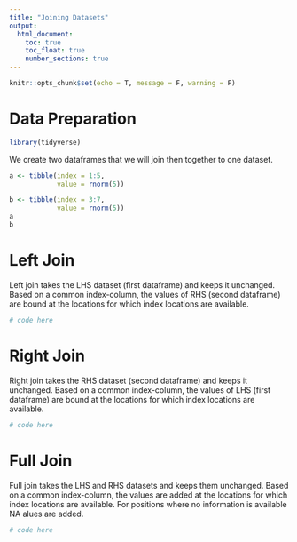 ```yaml
---
title: "Joining Datasets"
output: 
  html_document:
    toc: true
    toc_float: true
    number_sections: true
---
```


```r
knitr::opts_chunk$set(echo = T, message = F, warning = F)
```

# Data Preparation

```r
library(tidyverse)
```


We create two dataframes that we will join then together to one dataset.

```r
a <- tibble(index = 1:5, 
            value = rnorm(5))

b <- tibble(index = 3:7, 
            value = rnorm(5))
a
b
```

# Left Join

Left join takes the LHS dataset (first dataframe) and keeps it unchanged. Based on a common index-column, the values of RHS (second dataframe) are bound at the locations for which index locations are available.

```r
# code here
```

# Right Join

Right join takes the RHS dataset (second dataframe) and keeps it unchanged. Based on a common index-column, the values of LHS (first dataframe) are bound at the locations for which index locations are available.

```r
# code here
```

# Full Join


Full join takes the LHS and RHS datasets and keeps them unchanged. Based on a common index-column, the values are added at the locations for which index locations are available. For positions where no information is available NA alues are added.


```r
# code here
```
